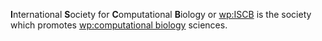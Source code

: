 '''I'''nternational '''S'''ociety for '''C'''omputational '''B'''iology or [[wp:ISCB]] is the society which promotes [[wp:computational biology]] sciences.